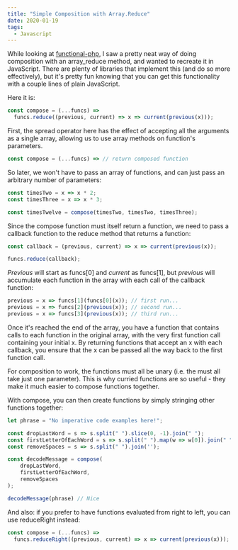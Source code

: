 ```yaml
---
title: "Simple Composition with Array.Reduce"
date: 2020-01-19
tags:
  - Javascript
---
```


While looking at [functional-php](https://github.com/lstrojny/functional-php), I saw a pretty neat way of doing composition with an array_reduce method, and wanted to recreate it in JavaScript. There are plenty of libraries that implement this (and do so more effectively), but it's pretty fun knowing that you can get this functionality with a couple lines of plain JavaScript.

Here it is:

```js
const compose = (...funcs) =>
  funcs.reduce((previous, current) => x => current(previous(x)));
```

First, the spread operator here has the effect of accepting all the arguments as a single array, allowing us to use array methods on function's parameters.

```js
const compose = (...funcs) => // return composed function
```

So later, we won't have to pass an array of functions, and can just pass an arbitrary number of parameters:

```js
const timesTwo = x => x * 2;
const timesThree = x => x * 3;

const timesTwelve = compose(timesTwo, timesTwo, timesThree);
```

Since the compose function must itself return a function, we need to pass a callback function to the reduce method that returns a function:

```js
const callback = (previous, current) => x => current(previous(x));

funcs.reduce(callback);
```

_Previous_ will start as funcs[0] and _current_ as funcs[1], but _previous_ will accumulate each function in the array with each call of the callback function: 

```js
previous = x => funcs[1](funcs[0](x)); // first run...
previous = x => funcs[2](previous(x)); // second run...
previous = x => funcs[3](previous(x)); // third run...
```
Once it's reached the end of the array, you have a function that contains calls to each function in the original array, with the very first function call containing your initial x. By returning functions that accept an x with each callback, you ensure that the x can be passed all the way back to the first function call. 

For composition to work, the functions must all be unary (i.e. the must all take just one parameter). This is why curried functions are so useful - they make it much easier to compose functions together.

With compose, you can then create functions by simply stringing other functions together:

```js
let phrase = "No imperative code examples here!";

const dropLastWord = s => s.split(" ").slice(0, -1).join(" ");
const firstLetterOfEachWord = s => s.split(" ").map(w => w[0]).join(" ");
const removeSpaces = s => s.split(" ").join('');

const decodeMessage = compose(
    dropLastWord,
    firstLetterOfEachWord,
    removeSpaces
);

decodeMessage(phrase) // Nice
```
And also: if you prefer to have functions evaluated from right to left, you can use reduceRight instead:

```js
const compose = (...funcs) =>
  funcs.reduceRight((previous, current) => x => current(previous(x)));
```